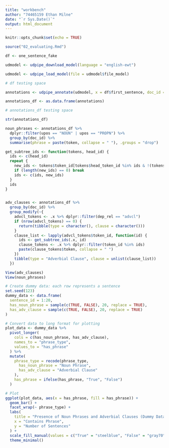 ```yaml
---
title: "workbench"
author: "74465159 Ethan Milne"
date: "`r Sys.Date()`"
output: html_document
---
```


```r
knitr::opts_chunk$set(echo = TRUE)
```

```r
source("02_evaluating.Rmd")
```

```r
df <- one_sentence_fake

udmodel <- udpipe_download_model(language = "english-ewt")

udmodel <- udpipe_load_model(file = udmodel$file_model)
```

```r
# df testing space

```



```r
annotations <- udpipe_annotate(udmodel, x = df$first_sentence, doc_id = df$entry)

annotations_df <- as.data.frame(annotations)
```

```r
# annotations_df testing space

str(annotations_df)
```



```r
noun_phrases <- annotations_df %>%
  dplyr::filter(upos == "NOUN" | upos == "PROPN") %>%
  group_by(doc_id) %>%
  summarise(phrase = paste(token, collapse = " "), .groups = "drop")

```

```r
get_subtree_ids <- function(tokens, head_id) {
  ids <- c(head_id)
  repeat {
    new_ids <- tokens$token_id[tokens$head_token_id %in% ids & !(tokens$token_id %in% ids)]
    if (length(new_ids) == 0) break
    ids <- c(ids, new_ids)
  }
  ids
}


adv_clauses <- annotations_df %>%
  group_by(doc_id) %>%
  group_modify(~{
    advcl_tokens <- .x %>% dplyr::filter(dep_rel == "advcl")
    if (nrow(advcl_tokens) == 0) {
      return(tibble(type = character(), clause = character()))
    }
    clause_list <- lapply(advcl_tokens$token_id, function(id) {
      ids <- get_subtree_ids(.x, id)
      clause_tokens <- .x %>% dplyr::filter(token_id %in% ids)
      paste(clause_tokens$token, collapse = " ")
    })
    tibble(type = "Adverbial Clause", clause = unlist(clause_list))
  })
```


```r
View(adv_clauses)
View(noun_phrases)
```


```r
# Create dummy data: each row represents a sentence
set.seed(123)
dummy_data <- data.frame(
  sentence_id = 1:20,
  has_noun_phrase = sample(c(TRUE, FALSE), 20, replace = TRUE),
  has_adv_clause = sample(c(TRUE, FALSE), 20, replace = TRUE)
)

# Convert data to long format for plotting
plot_data <- dummy_data %>%
  pivot_longer(
    cols = c(has_noun_phrase, has_adv_clause),
    names_to = "phrase_type",
    values_to = "has_phrase"
  ) %>%
  mutate(
    phrase_type = recode(phrase_type,
      has_noun_phrase = "Noun Phrase",
      has_adv_clause = "Adverbial Clause"
    ),
    has_phrase = ifelse(has_phrase, "True", "False")
  )

# Plot
ggplot(plot_data, aes(x = has_phrase, fill = has_phrase)) +
  geom_bar() +
  facet_wrap(~ phrase_type) +
  labs(
    title = "Presence of Noun Phrases and Adverbial Clauses (Dummy Data)",
    x = "Contains Phrase",
    y = "Number of Sentences"
  ) +
  scale_fill_manual(values = c("True" = "steelblue", "False" = "gray70")) +
  theme_minimal()

```